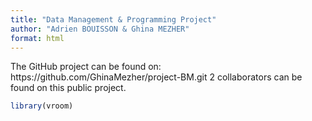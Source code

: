 ```yaml
---
title: "Data Management & Programming Project"
author: "Adrien BOUISSON & Ghina MEZHER"
format: html
---
```


The GitHub project can be found on: https://github.com/GhinaMezher/project-BM.git
2 collaborators can be found on this public project. 

```r
library(vroom)
```

